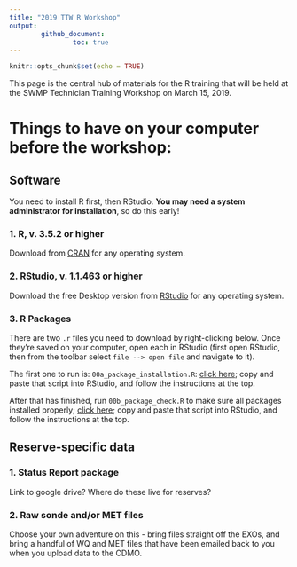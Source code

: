 ```yaml
---
title: "2019 TTW R Workshop"
output: 
        github_document:
                toc: true
---
```


```r
knitr::opts_chunk$set(echo = TRUE)
```

This page is the central hub of materials for the R training that will be held at the SWMP Technician Training Workshop on March 15, 2019.  

# Things to have on your computer **before** the workshop:

## Software  

You need to install R first, then RStudio. **You may need a system administrator for installation**, so do this early!

### 1.  R, v. 3.5.2 or higher  

Download from [CRAN](https://cran.r-project.org/) for any operating system.

### 2.  RStudio, v. 1.1.463 or higher  

Download the free Desktop version from [RStudio](https://www.rstudio.com/products/rstudio/download/) for any operating system.


### 3.  R Packages  

There are two `.r` files you need to download by right-clicking below. Once they're saved on your computer, open each in RStudio (first open RStudio, then from the toolbar select `file --> open file` and navigate to it).

The first one to run is:  `00a_package_installation.R`:  [click here](https://github.com/swmpkim/ttw_2019/blob/master/00a_package_installation.R); copy and paste that script into RStudio, and follow the instructions at the top.  

After that has finished, run `00b_package_check.R` to make sure all packages installed properly;  [click here](https://github.com/swmpkim/ttw_2019/blob/master/00b_package_check.R); copy and paste that script into RStudio, and follow the instructions at the top.  

## Reserve-specific data  

### 1.  Status Report package

Link to google drive? Where do these live for reserves?  

### 2.  Raw sonde and/or MET files  

Choose your own adventure on this - bring files straight off the EXOs, and bring a handful of WQ and MET files that have been emailed back to you when you upload data to the CDMO.